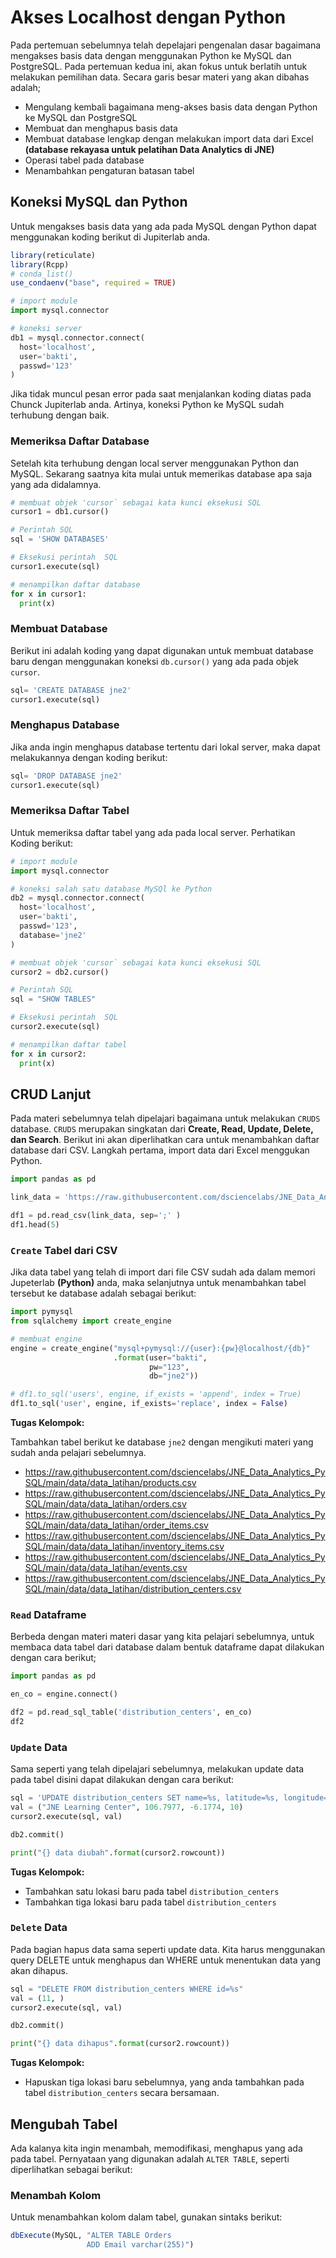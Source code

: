 # Akses Localhost dengan Python

Pada pertemuan sebelumnya telah depelajari pengenalan dasar bagaimana mengakses basis data dengan menggunakan Python ke MySQL dan PostgreSQL. Pada pertemuan kedua ini, akan fokus untuk berlatih untuk melakukan pemilihan data. Secara garis besar materi yang akan dibahas adalah; 

* Mengulang kembali bagaimana meng-akses basis data dengan Python ke MySQL dan PostgreSQL
* Membuat dan menghapus basis data
* Membuat database lengkap dengan melakukan import data dari Excel **(database rekayasa untuk pelatihan Data Analytics di JNE)**
* Operasi tabel pada database
* Menambahkan pengaturan batasan tabel 


## Koneksi MySQL dan Python

Untuk mengakses basis data yang ada pada MySQL dengan Python dapat menggunakan koding berikut di Jupiterlab anda. 

```r
library(reticulate)
library(Rcpp)
# conda_list()
use_condaenv("base", required = TRUE)
```

```python
# import module 
import mysql.connector

# koneksi server
db1 = mysql.connector.connect(
  host='localhost',
  user='bakti',
  passwd='123'
)
```

Jika tidak muncul pesan error pada saat menjalankan koding diatas pada Chunck Jupiterlab anda. Artinya, koneksi Python ke MySQL sudah terhubung dengan baik. 

### Memeriksa Daftar Database

Setelah kita terhubung dengan local server menggunakan Python dan MySQL. Sekarang saatnya kita mulai untuk memerikas database apa saja yang ada didalamnya. 

```python
# membuat objek 'cursor` sebagai kata kunci eksekusi SQL
cursor1 = db1.cursor()

# Perintah SQL
sql = 'SHOW DATABASES'

# Eksekusi perintah  SQL
cursor1.execute(sql)

# menampilkan daftar database
for x in cursor1:
  print(x) 
```

### Membuat Database

Berikut ini adalah koding yang dapat digunakan untuk membuat database baru dengan menggunakan koneksi `db.cursor()` yang ada pada objek `cursor`.

```python
sql= 'CREATE DATABASE jne2'
cursor1.execute(sql)
```


### Menghapus Database 

Jika anda ingin menghapus database tertentu dari lokal server, maka dapat melakukannya dengan koding berikut:

```python
sql= 'DROP DATABASE jne2'
cursor1.execute(sql)
```


### Memeriksa Daftar Tabel

Untuk memeriksa daftar tabel yang ada pada local server. Perhatikan Koding berikut:

```python
# import module 
import mysql.connector

# koneksi salah satu database MySQl ke Python
db2 = mysql.connector.connect(
  host='localhost',
  user='bakti',
  passwd='123',
  database='jne2'
)

# membuat objek 'cursor` sebagai kata kunci eksekusi SQL
cursor2 = db2.cursor()

# Perintah SQL
sql = "SHOW TABLES"

# Eksekusi perintah  SQL
cursor2.execute(sql)

# menampilkan daftar tabel
for x in cursor2:
  print(x) 
```

## CRUD Lanjut 

Pada materi sebelumnya telah dipelajari bagaimana untuk melakukan `CRUDS` database. `CRUDS` merupakan singkatan dari **Create, Read, Update, Delete, dan Search**. Berikut ini akan diperlihatkan cara untuk menambahkan daftar database dari CSV. Langkah pertama, import data dari Excel menggukan Python.

```python
import pandas as pd

link_data = 'https://raw.githubusercontent.com/dsciencelabs/JNE_Data_Analytics_PySQL/main/data/data_latihan/users.csv'

df1 = pd.read_csv(link_data, sep=';' )
df1.head(5)
```

### `Create` Tabel dari CSV 

Jika data tabel yang telah di import dari file CSV sudah ada dalam memori Jupeterlab **(Python)** anda, maka selanjutnya untuk menambahkan tabel tersebut ke database adalah sebagai berikut:

```python
import pymysql
from sqlalchemy import create_engine

# membuat engine
engine = create_engine("mysql+pymysql://{user}:{pw}@localhost/{db}"
                       .format(user="bakti",
                               pw="123",
                               db="jne2"))

# df1.to_sql('users', engine, if_exists = 'append', index = True)
df1.to_sql('user', engine, if_exists='replace', index = False)
```

**Tugas Kelompok:**

Tambahkan tabel berikut ke database `jne2` dengan mengikuti materi yang sudah anda pelajari sebelumnya. 

* [https://raw.githubusercontent.com/dsciencelabs/JNE_Data_Analytics_PySQL/main/data/data_latihan/products.csv](https://raw.githubusercontent.com/dsciencelabs/JNE_Data_Analytics_PySQL/main/data/data_latihan/products.csv)
* [https://raw.githubusercontent.com/dsciencelabs/JNE_Data_Analytics_PySQL/main/data/data_latihan/orders.csv](https://raw.githubusercontent.com/dsciencelabs/JNE_Data_Analytics_PySQL/main/data/data_latihan/orders.csv)
* [https://raw.githubusercontent.com/dsciencelabs/JNE_Data_Analytics_PySQL/main/data/data_latihan/order_items.csv](https://raw.githubusercontent.com/dsciencelabs/JNE_Data_Analytics_PySQL/main/data/data_latihan/order_items.csv)
* [https://raw.githubusercontent.com/dsciencelabs/JNE_Data_Analytics_PySQL/main/data/data_latihan/inventory_items.csv](https://raw.githubusercontent.com/dsciencelabs/JNE_Data_Analytics_PySQL/main/data/data_latihan/inventory_items.csv)
* [https://raw.githubusercontent.com/dsciencelabs/JNE_Data_Analytics_PySQL/main/data/data_latihan/events.csv](https://raw.githubusercontent.com/dsciencelabs/JNE_Data_Analytics_PySQL/main/data/data_latihan/events.csv)
* [https://raw.githubusercontent.com/dsciencelabs/JNE_Data_Analytics_PySQL/main/data/data_latihan/distribution_centers.csv](https://raw.githubusercontent.com/dsciencelabs/JNE_Data_Analytics_PySQL/main/data/data_latihan/distribution_centers.csv)


### `Read` Dataframe

Berbeda dengan materi materi dasar yang kita pelajari sebelumnya, untuk membaca data tabel dari database dalam bentuk dataframe dapat dilakukan dengan cara berikut;

```python
import pandas as pd

en_co = engine.connect()

df2 = pd.read_sql_table('distribution_centers', en_co)
df2
```

### `Update` Data  

Sama seperti yang telah dipelajari sebelumnya, melakukan update data pada tabel disini dapat dilakukan dengan cara berikut:

```python
sql = 'UPDATE distribution_centers SET name=%s, latitude=%s, longitude=%s WHERE id=%s'
val = ("JNE Learning Center", 106.7977, -6.1774, 10)
cursor2.execute(sql, val)

db2.commit()

print("{} data diubah".format(cursor2.rowcount))
```

**Tugas Kelompok:**

* Tambahkan satu lokasi baru pada tabel `distribution_centers`
* Tambahkan tiga lokasi baru pada tabel `distribution_centers`


### `Delete` Data 

Pada bagian hapus data sama seperti update data. Kita harus menggunakan query DELETE untuk menghapus dan WHERE untuk menentukan data yang akan dihapus.

```python
sql = "DELETE FROM distribution_centers WHERE id=%s"
val = (11, )
cursor2.execute(sql, val)

db2.commit()

print("{} data dihapus".format(cursor2.rowcount))
```

**Tugas Kelompok:**

* Hapuskan tiga lokasi baru sebelumnya, yang anda tambahkan pada tabel `distribution_centers` secara bersamaan.


## Mengubah Tabel 

Ada kalanya kita ingin menambah, memodifikasi, menghapus yang ada pada tabel. Pernyataan yang digunakan adalah `ALTER TABLE`, seperti diperlihatkan sebagai berikut:


### Menambah Kolom

Untuk menambahkan kolom dalam tabel, gunakan sintaks berikut:

```r
dbExecute(MySQL, "ALTER TABLE Orders
                 ADD Email varchar(255)")
```


```python

```











